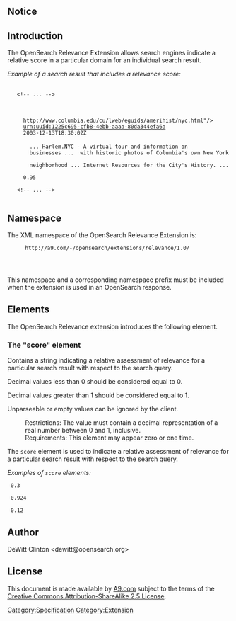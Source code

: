 == Notice ==

{{Draft notice}}

== Introduction ==

The OpenSearch Relevance Extension allows search engines indicate a relative score in a particular domain for an individual search result.

''Example of a search result that includes a relevance score:''

  <feed xmlns="<nowiki>http://www.w3.org/2005/Atom</nowiki>" 
        xmlns:opensearch="<nowiki>http://a9.com/-/spec/opensearch/1.1/</nowiki>"
        xmlns:relevance="<nowiki>http://a9.com/-/opensearch/extensions/relevance/1.0/</nowiki>">
    <nowiki><!-- ... --></nowiki>
    <entry>
      <title>New York History</title>
      <link href="<nowiki>http://www.columbia.edu/cu/lweb/eguids/amerihist/nyc.html</nowiki>"/>
      <id>urn:uuid:1225c695-cfb8-4ebb-aaaa-80da344efa6a</id>
      <updated>2003-12-13T18:30:02Z</updated>
      <content type="text">
        ... Harlem.NYC - A virtual tour and information on 
        businesses ...  with historic photos of Columbia's own New York 
        neighborhood ... Internet Resources for the City's History. ...
      </content>
      <relevance:score>0.95</relevance:score>
    </entry>
    <nowiki><!-- ... --></nowiki>
  </feed>


== Namespace ==

The XML namespace of the OpenSearch Relevance Extension is:

: <code><nowiki>http://a9.com/-/opensearch/extensions/relevance/1.0/</nowiki>
</code>

This namespace and a corresponding namespace prefix must be included when the extension is used in an OpenSearch response.

== Elements ==

The OpenSearch Relevance extension introduces the following element.

=== The "score" element ===

Contains a string indicating a relative assessment of relevance for a particular search result with respect to the search query.

Decimal values less than 0 should be considered equal to 0.

Decimal values greater than 1 should be considered equal to 1.

Unparseable or empty values can be ignored by the client.

: Restrictions: The value must contain a decimal representation of a real number between 0 and 1, inclusive.
: Requirements: This element may appear zero or one time.

The <code>score</code> element is used to indicate a relative assessment of relevance for a particular search result with respect to the search query.

''Examples of  <code>score</code> elements:''

  <relevance:score>0.3</relevance:score>
  
  <relevance:score>0.924</relevance:score>
  
  <relevance:score>0.12</relevance:score>

== Author ==

DeWitt Clinton <dewitt@opensearch.org>

== License ==

This document is made available by [http://a9.com A9.com] subject to the terms of the [http://creativecommons.org/licenses/by-sa/2.5/ Creative Commons Attribution-ShareAlike 2.5 License].

[[Category:Specification]]
[[Category:Extension]]